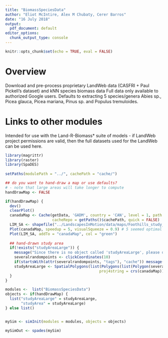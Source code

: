 ```yaml
---
title: "BiomassSpeciesData"
author: "Eliot McIntire, Alex M Chubaty, Cerer Barros"
date: "16 July 2018"
output:
  pdf_document: default
editor_options: 
  chunk_output_type: console
---
```


```r
knitr::opts_chunk$set(echo = TRUE, eval = FALSE)
```

# Overview

Download and pre-process proprietary LandWeb data (CASFRI + Paul Pickell's dataset) and kNN species biomass data
Full data only available to authorized Google users.
Defaults to extracting 5 species/genera Abies sp., Picea glauca, Picea mariana, Pinus sp. and  Populus tremuloides.

# Links to other modules

Intended for use with the Land-R-Biomass* suite of models - if LandWeb project permissions are valid, then the full datasets used for the LandWeb can be used here.

```r
library(magrittr)
library(raster)
library(SpaDES)
 
setPaths(modulePath = "../", cachePath = "cache/")

## do you want to hand-draw a map or use defaults?
# - note that large areas will take longer to compute
handDrawMap <- FALSE

if(handDrawMap) {
  dev()
  clearPlot()
  canadaMap <- Cache(getData, 'GADM', country = 'CAN', level = 1, path = "data/",
                     cacheRepo = getPaths()$cachePath, quick = FALSE)
  LIM_SA <- shapefile("../LandscapesInMotion/data/maps/Foothills_study_area.shp")
  Plot(canadaMap, speedup = 5, visualSqueeze = 0.9) # 5 seemed optimal
  Plot(LIM_SA, addTo = "canadaMap", col = "green")
  
  ## hand-drawn study area
  if(!exists("studyAreaLarge")) {
    message("Since there is no object called 'studyAreaLarge', please draw a study area with 10 points")
    severalrandompoints <- clickCoordinates(10)
    if(startsWith(attr(severalrandompoints, "tags"), "cache")) message("Taking studyAreaLarge from Cache")
    studyAreaLarge <- SpatialPolygons(list(Polygons(list(Polygon(severalrandompoints$coords)), ID = "handDrawnPoly")),
                                          proj4string = crs(canadaMap))
  }
}

modules <-  list("BiomassSpeciesData")
objects <- if(handDrawMap) {
  list("studyAreaLarge" = studyAreaLarge,
       "studyArea" = studyAreaLarge)  
} else list()


mySim <- simInit(modules = modules, objects = objects)

mySimOut <- spades(mySim)

```

